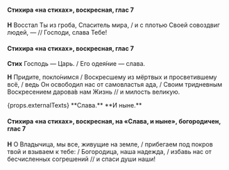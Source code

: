 #### Стихира «на стихах», воскресная, глас 7

**Н** Восстал Ты из гроба, Спаситель мира, / и с плотью Своей совоздвиг людей, — // Господи, слава Тебе!

#### Стихира «на стихах», воскресная, глас 7

**Стих** Господь — Царь. / Его одея́ние — слава.

**Н** Придите, покло́нимся / Воскресшему из мёртвых и просветившему всё, / ведь Он освободил нас от самовластья ада, / Своим тридневным Воскресением дарова́в нам Жизнь // и милость великую.

<If condition={props.externalTexts}>
    <Then>
        {props.externalTexts}
    </Then>
    <Else>
        **Слава.**
    </Else>
</If>

<If condition={!props.hasExclusiveEnding}>
**И ныне.**

#### Стихира «на стихах», воскресная, на «Слава, и ныне», богородичен, глас 7

**Н** О Владычица, мы все, живущие на земле, / прибегаем под покров твой и взываем к тебе: / Богородица, наша надежда, / избавь нас от бесчисленных согрешений // и спаси души наши!
</If>

